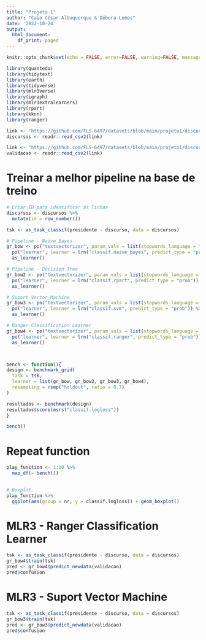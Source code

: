 ---
title: "Projeto 1"
author: "Caio César Albuquerque & Débora Lemos"
date: '2022-10-24'
output:
  html_document:
    df_print: paged
---

```{r}
knitr::opts_chunk$set(echo = FALSE, error=FALSE, warning=FALSE, message=FALSE)
```

```{r}
library(quanteda)
library(tidytext)
library(earth)
library(tidyverse)
library(mlr3verse)
library(igraph)
library(mlr3extralearners)
library(rpart)
library(kknn)
library(ranger)
```


```{r}
link <- "https://github.com/FLS-6497/datasets/blob/main/projeto1/discursos_pres_internacionais.csv?raw=true"
discursos <- readr::read_csv2(link)

link <- "https://github.com/FLS-6497/datasets/blob/main/projeto1/discursos_pres_internacionais_validacao.csv?raw=true"
validacao <- readr::read_csv2(link)
```

# Treinar a melhor pipeline na base de treino
```{r}
# Criar ID para identificar as linhas
discursos <- discursos %>% 
  mutate(id = row_number())

tsk <- as_task_classif(presidente ~ discurso, data = discursos)

# Pipeline - Naive Bayes 
gr_bow <- po("textvectorizer", param_vals = list(stopwords_language = "pt"), remove_punct = TRUE, remove_numbers = TRUE, remove_symbols = TRUE, min_termfreq = 40) %>>%
  po("learner", learner = lrn("classif.naive_bayes", predict_type = "prob")) %>% 
  as_learner()

# Pipeline - Decision Tree 
gr_bow2 <- po("textvectorizer", param_vals = list(stopwords_language = "pt"), remove_punct = TRUE, remove_numbers = TRUE, remove_symbols = TRUE, min_termfreq = 40) %>>%
  po("learner", learner = lrn("classif.rpart", predict_type = "prob")) %>% 
  as_learner()

# Suport Vector Machine
gr_bow3 <- po("textvectorizer", param_vals = list(stopwords_language = "pt"), remove_punct = TRUE, remove_numbers = TRUE, remove_symbols = TRUE, min_termfreq = 40) %>>%
  po("learner", learner = lrn("classif.svm", predict_type = "prob")) %>% 
  as_learner()

# Ranger Classification Learner
gr_bow4 <- po("textvectorizer", param_vals = list(stopwords_language = "pt"), remove_punct = TRUE, remove_numbers = TRUE, remove_symbols = TRUE, min_termfreq = 40) %>>%
  po("learner", learner = lrn("classif.ranger", predict_type = "prob")) %>% 
  as_learner()



bench <- function(){
design <- benchmark_grid(
  task = tsk,
  learner = list(gr_bow, gr_bow2, gr_bow3, gr_bow4),
  resampling = rsmp("holdout", ratio = 0.7)
)

resultados <- benchmark(design)
resultados$score(msrs("classif.logloss"))
}

bench()
```

# Repeat function
```{r}
play_function <- 1:10 %>% 
  map_df(~ bench()) 
  

# Boxplot
play_function %>% 
  ggplot(aes(group = nr, y = classif.logloss)) + geom_boxplot()
```


# MLR3 - Ranger Classification Learner
```{r}
tsk <- as_task_classif(presidente ~ discurso, data = discursos)
gr_bow4$train(tsk)
pred <- gr_bow4$predict_newdata(validacao)
pred$confusion
```


# MLR3 - Suport Vector Machine
```{r}
tsk <- as_task_classif(presidente ~ discurso, data = discursos)
gr_bow3$train(tsk)
pred <- gr_bow3$predict_newdata(validacao)
pred$confusion
```


